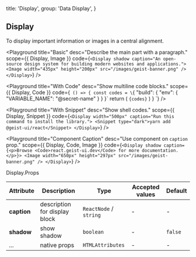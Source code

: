 
  title: 'Display',
  group: 'Data Display',
}

## Display

To display important information or images in a central alignment.

<Playground
  title="Basic"
  desc="Describe the main part with a paragraph."
  scope={{ Display, Image }}
  code={`
  <Display shadow caption="An open-source design system for building modern websites and applications.">
    <Image width="435px" height="200px" src="/images/geist-banner.png" />
  </Display>
`}
/>

<Playground
  title="With Code"
  desc="Show multiline code blocks."
  scope={{ Display, Code }}
  code={`
() => {
  const codes = \`{
  "build": {
    "env": {
      "VARIABLE_NAME": "@secret-name"
    }
  }
}\`
  return (
    <Display width="500px" caption="Application's build with a defined environment variable.">
      <Code block>{codes}</Code>
    </Display>
  )
}
`}
/>

<Playground
  title="With Snippet"
  desc="Show shell codes."
  scope={{ Display, Snippet }}
  code={`
  <Display width="500px" caption="Run this command to install the library.">
    <Snippet type="dark">yarn add @geist-ui/react</Snippet>
  </Display>
`}
/>

<Playground
  title="Component Caption"
  desc="Use component on `caption` prop."
  scope={{ Display, Code, Image }}
  code={`
  <Display shadow caption={<p>Browse <Code>react.geist-ui.dev</Code> for more documentation.</p>}>
    <Image width="650px" height="297px" src="/images/geist-banner.png" />
  </Display>
`}
/>

<Attributes edit="/pages/en-us/components/display.mdx">
<Attributes.Title>Display.Props</Attributes.Title>

| Attribute   | Description                   | Type                   | Accepted values | Default |
| ----------- | ----------------------------- | ---------------------- | --------------- | ------- |
| **caption** | description for display block | `ReactNode` / `string` | -               | -       |
| **shadow**  | show shadow                   | `boolean`              | -               | `false` |
| ...         | native props                  | `HTMLAttributes`       | -               | -       |

</Attributes>

